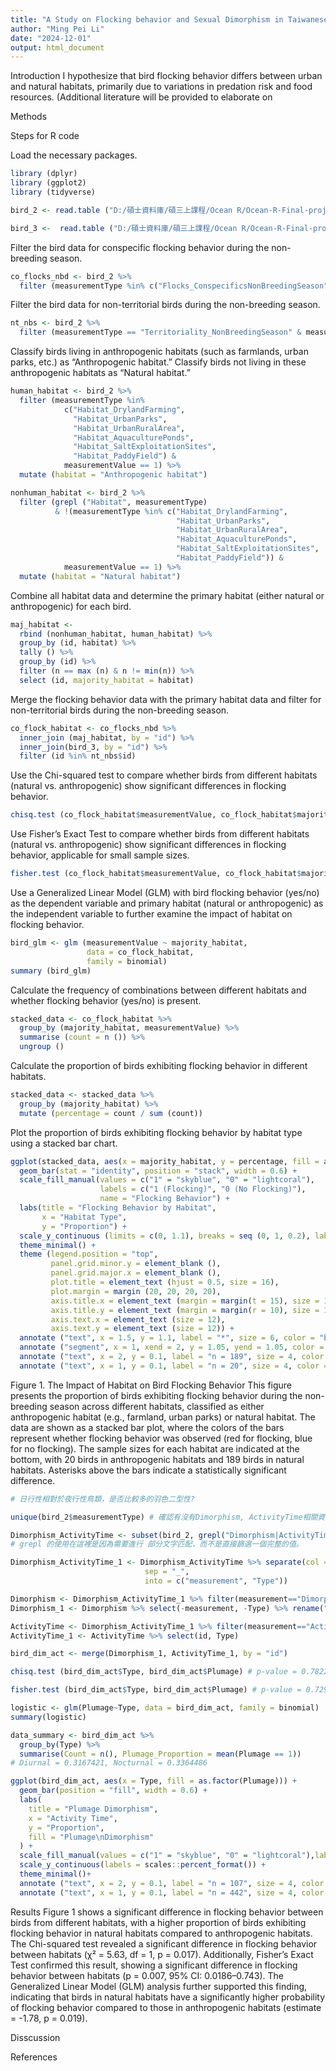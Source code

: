 ```yaml
---
title: "A Study on Flocking behavior and Sexual Dimorphism in Taiwanese Birds"
author: "Ming Pei Li"
date: "2024-12-01"
output: html_document
---
```


Introduction
I hypothesize that bird flocking behavior differs between urban and natural habitats, primarily due to variations in predation risk and food resources. (Additional literature will be provided to elaborate on 



Methods

Steps for R code

Load the necessary packages.
```r
library (dplyr)
library (ggplot2)
library (tidyverse)
```

```r
bird_2 <- read.table ("D:/碩士資料庫/碩三上課程/Ocean R/Ocean-R-Final-project/dwca-trait_454-v1.68/measurementorfacts.txt", header = TRUE, sep = "\t", fill = TRUE)

bird_3 <-  read.table ("D:/碩士資料庫/碩三上課程/Ocean R/Ocean-R-Final-project/dwca-trait_454-v1.68/taxon.txt", header = TRUE, sep = "\t", quote = "", fill = TRUE)
```

Filter the bird data for conspecific flocking behavior during the non-breeding season.
```r
co_flocks_nbd <- bird_2 %>% 
  filter (measurementType %in% c("Flocks_ConspecificsNonBreedingSeason"))
```

Filter the bird data for non-territorial birds during the non-breeding season.
```r
nt_nbs <- bird_2 %>% 
  filter (measurementType == "Territoriality_NonBreedingSeason" & measurementValue == 0)
```

Classify birds living in anthropogenic habitats (such as farmlands, urban parks, etc.) as "Anthropogenic habitat." Classify birds not living in these anthropogenic habitats as "Natural habitat."
```r
human_habitat <- bird_2 %>% 
  filter (measurementType %in% 
            c("Habitat_DrylandFarming",
              "Habitat_UrbanParks",
              "Habitat_UrbanRuralArea",
              "Habitat_AquaculturePonds",
              "Habitat_SaltExploitationSites",
              "Habitat_PaddyField") & 
            measurementValue == 1) %>% 
  mutate (habitat = "Anthropogenic habitat")

nonhuman_habitat <- bird_2 %>% 
  filter (grepl ("Habitat", measurementType) 
          & !(measurementType %in% c("Habitat_DrylandFarming",
                                     "Habitat_UrbanParks",                                 
                                     "Habitat_UrbanRuralArea", 
                                     "Habitat_AquaculturePonds", 
                                     "Habitat_SaltExploitationSites",
                                     "Habitat_PaddyField")) & 
            measurementValue == 1) %>% 
  mutate (habitat = "Natural habitat")
```


Combine all habitat data and determine the primary habitat (either natural or anthropogenic) for each bird.
```r
maj_habitat <- 
  rbind (nonhuman_habitat, human_habitat) %>% 
  group_by (id, habitat) %>%
  tally () %>% 
  group_by (id) %>%
  filter (n == max (n) & n != min(n)) %>%
  select (id, majority_habitat = habitat)
```

Merge the flocking behavior data with the primary habitat data and filter for non-territorial birds during the non-breeding season.
```r
co_flock_habitat <- co_flocks_nbd %>%
  inner_join (maj_habitat, by = "id") %>% 
  inner_join(bird_3, by = "id") %>% 
  filter (id %in% nt_nbs$id)
```

Use the Chi-squared test to compare whether birds from different habitats (natural vs. anthropogenic) show significant differences in flocking behavior.
```r
chisq.test (co_flock_habitat$measurementValue, co_flock_habitat$majority_habitat)
```

Use Fisher's Exact Test to compare whether birds from different habitats (natural vs. anthropogenic) show significant differences in flocking behavior, applicable for small sample sizes.
```r
fisher.test (co_flock_habitat$measurementValue, co_flock_habitat$majority_habitat)
```

Use a Generalized Linear Model (GLM) with bird flocking behavior (yes/no) as the dependent variable and primary habitat (natural or anthropogenic) as the independent variable to further examine the impact of habitat on flocking behavior.
```r
bird_glm <- glm (measurementValue ~ majority_habitat,
                 data = co_flock_habitat, 
                 family = binomial)
summary (bird_glm)
```

Calculate the frequency of combinations between different habitats and whether flocking behavior (yes/no) is present.
```r
stacked_data <- co_flock_habitat %>%
  group_by (majority_habitat, measurementValue) %>%
  summarise (count = n ()) %>%
  ungroup ()
```

Calculate the proportion of birds exhibiting flocking behavior in different habitats.
```r
stacked_data <- stacked_data %>%
  group_by (majority_habitat) %>%
  mutate (percentage = count / sum (count))
```

Plot the proportion of birds exhibiting flocking behavior by habitat type using a stacked bar chart.
```r
ggplot(stacked_data, aes(x = majority_habitat, y = percentage, fill = as.factor (measurementValue))) +
  geom_bar(stat = "identity", position = "stack", width = 0.6) +
  scale_fill_manual(values = c("1" = "skyblue", "0" = "lightcoral"),
                    labels = c("1 (Flocking)", "0 (No Flocking)"),
                    name = "Flocking Behavior") +
  labs(title = "Flocking Behavior by Habitat",
       x = "Habitat Type",
       y = "Proportion") +
  scale_y_continuous (limits = c(0, 1.1), breaks = seq (0, 1, 0.2), labels = c("0.00", "0.20", "0.40", "0.60", "0.80", "1.00")) +
  theme_minimal() +
  theme (legend.position = "top",
         panel.grid.minor.y = element_blank (),
         panel.grid.major.x = element_blank (),
         plot.title = element_text (hjust = 0.5, size = 16),
         plot.margin = margin (20, 20, 20, 20),
         axis.title.x = element_text (margin = margin(t = 15), size = 12),
         axis.title.y = element_text (margin = margin(r = 10), size = 12),
         axis.text.x = element_text (size = 12),
         axis.text.y = element_text (size = 12)) +
  annotate ("text", x = 1.5, y = 1.1, label = "*", size = 6, color = "black") +
  annotate ("segment", x = 1, xend = 2, y = 1.05, yend = 1.05, color = "black", linewidth = 0.5) +
  annotate ("text", x = 2, y = 0.1, label = "n = 189", size = 4, color = "black") +
  annotate ("text", x = 1, y = 0.1, label = "n = 20", size = 4, color = "black")
```

Figure 1. The Impact of Habitat on Bird Flocking Behavior
This figure presents the proportion of birds exhibiting flocking behavior during the non-breeding season across different habitats, classified as either anthropogenic habitat (e.g., farmland, urban parks) or natural habitat. The data are shown as a stacked bar plot, where the colors of the bars represent whether flocking behavior was observed (red for flocking, blue for no flocking). The sample sizes for each habitat are indicated at the bottom, with 20 birds in anthropogenic habitats and 189 birds in natural habitats. Asterisks above the bars indicate a statistically significant difference.

```r
# 日行性相對於夜行性鳥類，是否比較多的羽色二型性?

unique(bird_2$measurementType) # 確認有沒有Dimorphism, ActivityTime相關資料

Dimorphism_ActivityTime <- subset(bird_2, grepl("Dimorphism|ActivityTime", measurementType))
# grepl 的使用在這裡是因為需要進行 部分文字匹配，而不是直接篩選一個完整的值。

Dimorphism_ActivityTime_1 <- Dimorphism_ActivityTime %>% separate(col = "measurementType", 
                              sep = "_", 
                              into = c("measurement", "Type"))

Dimorphism <- Dimorphism_ActivityTime_1 %>% filter(measurement=="Dimorphism" & Type=="Plumage") 
Dimorphism_1 <- Dimorphism %>% select(-measurement, -Type) %>% rename("Plumage"=measurementValue)

ActivityTime <- Dimorphism_ActivityTime_1 %>% filter(measurement=="ActivityTime" & measurementValue==1)
ActivityTime_1 <- ActivityTime %>% select(id, Type)

bird_dim_act <- merge(Dimorphism_1, ActivityTime_1, by = "id")

chisq.test (bird_dim_act$Type, bird_dim_act$Plumage) # p-value = 0.7822

fisher.test (bird_dim_act$Type, bird_dim_act$Plumage) # p-value = 0.7295

logistic <- glm(Plumage~Type, data = bird_dim_act, family = binomial)
summary(logistic)

data_summary <- bird_dim_act %>%
  group_by(Type) %>%
  summarise(Count = n(), Plumage_Proportion = mean(Plumage == 1))
# Diurnal = 0.3167421, Nocturnal = 0.3364486

ggplot(bird_dim_act, aes(x = Type, fill = as.factor(Plumage))) +
  geom_bar(position = "fill", width = 0.6) +
  labs(
    title = "Plumage Dimorphism",
    x = "Activity Time",
    y = "Proportion",
    fill = "Plumage\nDimorphism"
  ) +
  scale_fill_manual(values = c("1" = "skyblue", "0" = "lightcoral"),labels = c("0" = "No", "1" = "Yes"))+ 
  scale_y_continuous(labels = scales::percent_format()) +
  theme_minimal()+
  annotate ("text", x = 2, y = 0.1, label = "n = 107", size = 4, color = "dimgray") +
  annotate ("text", x = 1, y = 0.1, label = "n = 442", size = 4, color = "dimgray")
```
Results
Figure 1 shows a significant difference in flocking behavior between birds from different habitats, with a higher proportion of birds exhibiting flocking behavior in natural habitats compared to anthropogenic habitats. The Chi-squared test revealed a significant difference in flocking behavior between habitats (χ² = 5.63, df = 1, p = 0.017). Additionally, Fisher's Exact Test confirmed this result, showing a significant difference in flocking behavior between habitats (p = 0.007, 95% CI: 0.0186–0.743). The Generalized Linear Model (GLM) analysis further supported this finding, indicating that birds in natural habitats have a significantly higher probability of flocking behavior compared to those in anthropogenic habitats (estimate = -1.78, p = 0.019).

Disscussion


References
